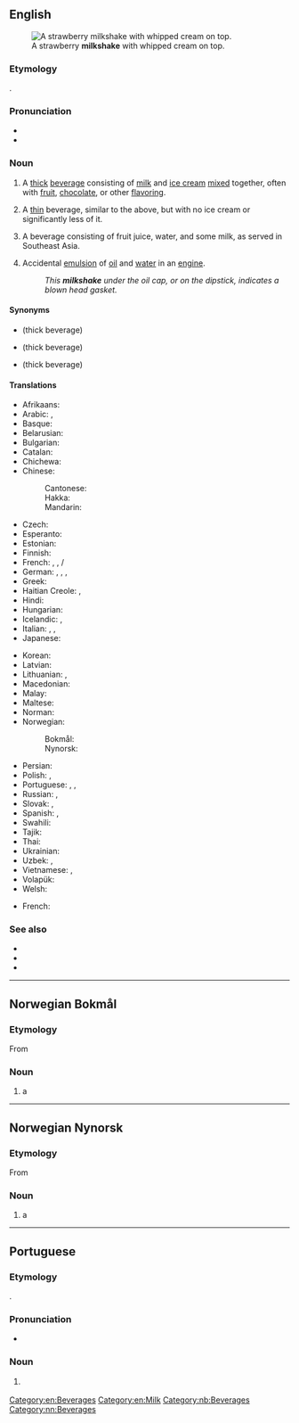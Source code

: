 {{also|milk-shake|milk shake}}
==English==
{{wikipedia}}
[[Image:Strawberry milkshake.jpg|thumb|A strawberry '''milkshake''' with whipped cream on top.]]

===Etymology===
{{compound|milk|shake|lang=en}}.

===Pronunciation===
* {{IPA|[ˈmɪɫk.ʃeɪk]|lang=en}}
* {{audio|en-us-milkshake.ogg|Audio (US)|lang=en}}

===Noun===
{{en-noun}}

# A [[thick]] [[beverage]] consisting of [[milk]] and [[ice cream]] [[mixed]] together, often with [[fruit]], [[chocolate]], or other [[flavoring]].
# {{lb|en|New England|Australia|New Zealand}} A [[thin]] beverage, similar to the above, but with no ice cream or significantly less of it.
# A beverage consisting of fruit juice, water, and some milk, as served in Southeast Asia.
# {{lb|en|analogy|mechanics|familiar}} Accidental [[emulsion]] of [[oil]] and [[water]] in an [[engine]].
#: ''This '''milkshake''' under the oil cap, or on the dipstick, indicates a blown head gasket.''

====Synonyms====
* {{sense|New England}} {{l|en|frappe}} (thick beverage)
* {{sense|Rhode Island}} {{l|en|cabinet}} (thick beverage)
* {{sense|Australia|and|New Zealand}} {{l|en|thickshake}} (thick beverage)

====Translations====
{{trans-top|milk and ice cream beverage}}
* Afrikaans: {{t|af|melkskommel}}
* Arabic: {{t|ar|مِيلْك شَيْك|m}}, {{t|ar|مَخْفْوْق اَلْحَلْيْب|m}}
* Basque: {{t|eu|irabiaki}}
* Belarusian: {{t|be|малочны кактэйль|m|tr=malóčny kaktéjlʹ|sc=Cyrl}}
* Bulgarian: {{t|bg|млечен шейк|m|tr=mléčen šejk|sc=Cyrl}}
* Catalan: {{t|ca|batut de llet|m}}
* Chichewa: {{t|ny|chakumwa chamkaka}}
* Chinese:
*: Cantonese: {{t|yue|奶昔|tr=naai5 sik1|sc=Hani}}
*: Hakka: {{t|hak|奶昔|tr=nài-sî|sc=Hani}}
*: Mandarin: {{t+|cmn|奶昔|tr=nǎixī, nǎixí|sc=Hani}}
* Czech: {{t+|cs|koktejl|m}}
* Esperanto: {{t|eo|laktoskuaĵo}}
* Estonian: {{t|et|redel}}
* Finnish: {{t+|fi|pirtelö}}
* French: {{t+|fr|milk-shake|m}}, {{qualifier|Quebec}} {{t|fr|lait frappé|m}}, {{qualifier|Suisse romande}}/{{qualifier|New England}} {{t+|fr|frappé|m}}
* German: {{t+|de|Milchmixgetränk|n}}, {{t|de|Milchmischgetränk|n}}, {{t|de|Milchmix|m}}, {{t+|de|Milchshake|m}}
* Greek: {{t|el|μιλκσέικ|n}}
* Haitian Creole: {{t|ht|milkchèyk}}, {{t|ht|souke lèt}}
* Hindi: {{t+|hi|खीर|f|tr=khīra|sc=Deva}}
* Hungarian: {{t+|hu|turmix}}
* Icelandic: {{t|is|mjólkurhristingur|m}}, {{t|is|sjeik|m|n}}
* Italian: {{t+|it|frullato|m}}, {{t|it|milkshake|m}}, {{t+|it|frappè|m}}
* Japanese: {{t|ja|ミルクセーキ|tr=mirukusēki|sc=Jpan}}
{{trans-mid}}
* Korean: {{t|ko|밀크셰이크}}
* Latvian: {{t|lv|kokteilis|m}}
* Lithuanian: {{t|lt|kokteilis|m}}, {{t|lt|pieno kokteilis|m}}
* Macedonian: {{t|mk|милкшејк|m|tr=mílkšejk|sc=Cyrl}}
* Malay: {{t|ms|susu kocak}}
* Maltese: {{t|mt|ħalib tal-kulur}}
* Norman: {{t|nrf|lait d'poule|m}}
* Norwegian:
*: Bokmål: {{t|nb|milkshake|m}}
*: Nynorsk: {{t|nn|milkshake|m}}
* Persian: {{t|fa|میلک شیک|tr=milk šayk|sc=fa-Arab}}
* Polish: {{t+|pl|shake|m}}, {{t|pl|koktail mleczny|m}}
* Portuguese: {{t+|pt|batida|f}}, {{t+|pt|vitamina|f}}, {{t|pt|milkshake|m}}
* Russian: {{t|ru|моло́чный кокте́йль|m|tr=molóčnyj koktɛ́jlʹ}}, {{t+|ru|кокте́йль|m|tr=koktɛ́jlʹ}}
* Slovak: {{t|sk|koktajl|m}}, {{t|sk|koktejl|m}}
* Spanish: {{t+|es|batido|m}}, {{t+|es|licuado|m}}
* Swahili: {{t|sw|sharubati}}
* Tajik: {{t+|tg|коктейли ширӣ|sc=Cyrl}}
* Thai: {{t|th|นมปั่น|tr=nohmbpan}}
* Ukrainian: {{t|uk|молочний коктейль|m|tr=molóčnyj koktéjlʹ|sc=Cyrl}}
* Uzbek: {{t+|uz|ichimlik}}, {{t+|uz|sutli kokteyl}}
* Vietnamese: {{t|vi|loại kem sưa}}, {{t+|vi|trộn}}
* Volapük: {{t|vo|miligamigot}}
* Welsh: {{t+|cy|ysgytlaeth|m}}
{{trans-bottom}}

{{trans-top|emulsion of oil and water in an engine}}
* French: {{t+|fr|mayonnaise|f}}
{{trans-mid}}
{{trans-bottom}}

===See also===
* {{l|en|frappe}}
* {{l|en|malt}}
* {{l|en|malted milk}}

[[Category:en:Beverages]]
[[Category:en:Milk]]

----

==Norwegian Bokmål==
{{wikipedia|lang=no}}

===Etymology===
From {{etyl|en|nb}} {{m|en|milkshake}}

===Noun===
{{head|nb|noun|g=m|definite singular|milkshaken|indefinite plural|milkshaker|definite plural|milkshakene}}

# a {{l|en|milkshake}}

[[Category:nb:Beverages]]

----

==Norwegian Nynorsk==
{{wikipedia|lang=nn}}

===Etymology===
From {{etyl|en|nn}} {{m|en|milkshake}}

===Noun===
{{head|nn|noun|g=m|definite singular|milkshaken|indefinite plural|milkshakar|definite plural|milkshakane}}

# a {{l|en|milkshake}}

[[Category:nn:Beverages]]

----

==Portuguese==

===Etymology===
{{bor|pt|en|milkshake}}.

===Pronunciation===
* {{a|Brazil}} {{IPA|/ˌmiwk.ˈʃejk/|/ˌmiw.ki.ˈʃej.ki/|lang=pt}}

===Noun===
{{pt-noun|m}}

# {{l|en|milkshake}} {{gloss|milk and ice cream beverage}}

{{topics|pt|Beverages}}